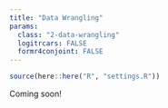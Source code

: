 ```yaml
---
title: "Data Wrangling"
params:
  class: "2-data-wrangling"
  logitrcars: FALSE
  formr4conjoint: FALSE
---
```


```r
source(here::here("R", "settings.R"))
```

Coming soon!

